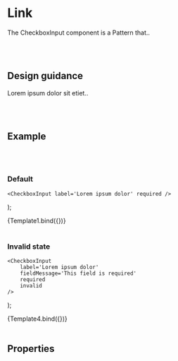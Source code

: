 

<Meta title='Components/Patterns/Checkbox Input' />

# Link

The CheckboxInput component is a Pattern that..

<br />
<br />

## Design guidance

Lorem ipsum dolor sit etiet..

<br />
<br />

## Example

<br />
<br />

### Default

	<CheckboxInput label='Lorem ipsum dolor' required />
);

<Canvas>
	<Story name='Default'>{Template1.bind({})}</Story>
</Canvas>

<br />
<br />

### Invalid state

	<CheckboxInput
		label='Lorem ipsum dolor'
		fieldMessage='This field is required'
		required
		invalid
	/>
);

<Canvas>
	<Story name='Invalid'>{Template4.bind({})}</Story>
</Canvas>

<br />
<br />

## Properties

<Props story='Default' />

<br />
<br />
